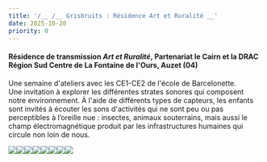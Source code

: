 ```yaml
---
title: '/__ /__ Grisbruits : Résidence Art et Ruralité __'
date: 2025-10-20
priority: 0
---
```

#### Résidence de transmission *Art et Ruralité*, Partenariat le Cairn et la DRAC Région Sud Centre de La Fontaine de l'Ours, Auzet (04)

Une semaine d'ateliers avec les CE1-CE2 de l'école de Barcelonette. \
Une invitation à explorer les différentes strates sonores qui composent notre environnement. À l'aide de différents types de capteurs, les enfants sont invités à écouter les sons d'activités qui ne sont peu ou pas perceptibles à l’oreille nue : insectes, animaux souterrains, mais aussi le champ électromagnétique produit par les infrastructures humaines qui circule non loin de nous.&#x20;

![](src/assets/images/instants/auzet/1_20250929_192147_web.jpg)![](src/assets/images/instants/auzet/2_IMG_3941_web.jpg)![](src/assets/images/instants/auzet/3_20250930_150400_web.jpg)![](src/assets/images/instants/auzet/4_20251001_144337_web.jpg)![](src/assets/images/instants/auzet/5_IMG_0568_web.jpg)![](src/assets/images/instants/auzet/6_IMG_0588_web.jpg)![](src/assets/images/instants/auzet/7_IMG_20251003_151551_web2.jpg)![](src/assets/images/instants/auzet/8_IMG_0582_web.jpg)
